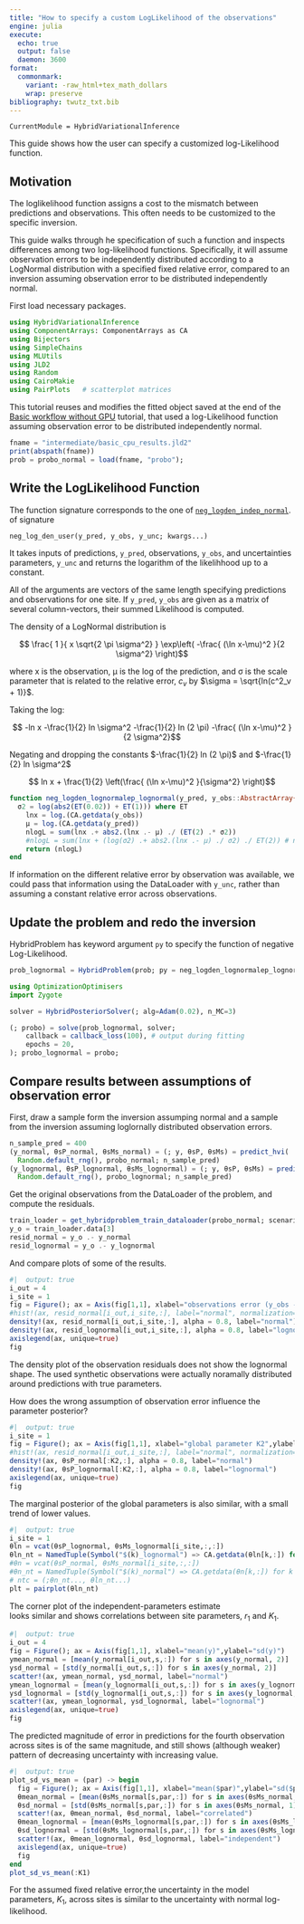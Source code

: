 ```yaml
---
title: "How to specify a custom LogLikelihood of the observations"
engine: julia
execute:
  echo: true
  output: false
  daemon: 3600  
format:
  commonmark:
    variant: -raw_html+tex_math_dollars
    wrap: preserve    
bibliography: twutz_txt.bib
---
```


``` @meta
CurrentModule = HybridVariationalInference  
```

This guide shows how the user can specify a customized log-Likelihood function.

## Motivation
The loglikelihood function assigns a cost to the mismatch between predictions and 
observations. This often needs to be customized to the specific inversion.

This guide walks through he specification of such a function and inspects
differences among two log-likelihood functions.
Specifically, it will assume observation errors to be independently distributed
according to a LogNormal distribution with a specified fixed relative error,
compared to an inversion assuming observation error to be distributed independently normal.

First load necessary packages.
```julia
using HybridVariationalInference
using ComponentArrays: ComponentArrays as CA
using Bijectors
using SimpleChains
using MLUtils
using JLD2
using Random
using CairoMakie
using PairPlots   # scatterplot matrices
```

This tutorial reuses and modifies the fitted object saved at the end of the 
[Basic workflow without GPU](@ref) tutorial, that used a log-Likelihood
function assuming observation error to be distributed independently normal.

```julia
fname = "intermediate/basic_cpu_results.jld2"
print(abspath(fname))
prob = probo_normal = load(fname, "probo");
```

## Write the LogLikelihood Function 

The function signature corresponds to the one of [`neg_logden_indep_normal`](@ref).
of signature

  `neg_log_den_user(y_pred, y_obs, y_unc; kwargs...)`

It takes inputs of predictions, `y_pred`, observations, `y_obs`, 
and uncertainties parameters, `y_unc` and returns the logarithm of the
likelihhood up to a constant.

All of the arguments are vectors of the same length specifying predictions and 
observations for one site.
If `y_pred`, `y_obs` are given as a matrix of several column-vectors, their summed
Likelihood is computed.

The density of a LogNormal distribution is

$$
\frac{ 1 }{ x  \sqrt{2 \pi \sigma^2} } \exp\left( -\frac{ (\ln x-\mu)^2 }{2 \sigma^2} \right)$$

where x is the observation, μ is the log of the prediction, and σ is the scale
parameter that is related to the relative error, $c_v$ by $\sigma = \sqrt{ln(c^2_v + 1)}$.

Taking the log:

$$
 -ln x -\frac{1}{2} ln \sigma^2 -\frac{1}{2} ln (2 \pi) -\frac{ (\ln x-\mu)^2 }{2 \sigma^2}$$

Negating and dropping the constants $-\frac{1}{2} ln (2 \pi)$ and $-\frac{1}{2} ln \sigma^2$

$$
 ln x + \frac{1}{2} \left(\frac{ (\ln x-\mu)^2 }{\sigma^2} \right)$$

```julia
function neg_logden_lognormalep_lognormal(y_pred, y_obs::AbstractArray{ET}, y_unc; 
  σ2 = log(abs2(ET(0.02)) + ET(1))) where ET
    lnx = log.(CA.getdata(y_obs))
    μ = log.(CA.getdata(y_pred))
    nlogL = sum(lnx .+ abs2.(lnx .- μ) ./ (ET(2) .* σ2))  
    #nlogL = sum(lnx + (log(σ2) .+ abs2.(lnx .- μ) ./ σ2) ./ ET(2)) # nonconstant σ2
    return (nlogL)
end
```

If information on the different relative error by observation was available,
we could pass that information using the DataLoader with `y_unc`, rather than 
assuming a constant relative error across observations.

## Update the problem and redo the inversion

HybridProblem has keyword argument `py` to specify the function of negative Log-Likelihood.

```julia
prob_lognormal = HybridProblem(prob; py = neg_logden_lognormalep_lognormal)

using OptimizationOptimisers
import Zygote

solver = HybridPosteriorSolver(; alg=Adam(0.02), n_MC=3)

(; probo) = solve(prob_lognormal, solver; 
    callback = callback_loss(100), # output during fitting
    epochs = 20,
); probo_lognormal = probo;
```

## Compare results between assumptions of observation error

First, draw a sample form the inversion assumping normal and a sample from 
the inversion assuming loglornally distributed observation errors.

```julia
n_sample_pred = 400
(y_normal, θsP_normal, θsMs_normal) = (; y, θsP, θsMs) = predict_hvi(
  Random.default_rng(), probo_normal; n_sample_pred)
(y_lognormal, θsP_lognormal, θsMs_lognormal) = (; y, θsP, θsMs) = predict_hvi(
  Random.default_rng(), probo_lognormal; n_sample_pred)
```

Get the original observations from the DataLoader of the problem, and 
compute the residuals. 

```julia
train_loader = get_hybridproblem_train_dataloader(probo_normal; scenario=())
y_o = train_loader.data[3]
resid_normal = y_o .- y_normal
resid_lognormal = y_o .- y_lognormal
```

And compare plots of some of the results. 

```julia
#|  output: true
i_out = 4
i_site = 1
fig = Figure(); ax = Axis(fig[1,1], xlabel="observations error (y_obs - y_pred)",ylabel="probability density")
#hist!(ax, resid_normal[i_out,i_site,:], label="normal", normalization=:pdf)
density!(ax, resid_normal[i_out,i_site,:], alpha = 0.8, label="normal")
density!(ax, resid_lognormal[i_out,i_site,:], alpha = 0.8, label="lognormal")
axislegend(ax, unique=true)
fig
```

The density plot of the observation residuals does not show the lognormal shape.
The used synthetic observations were actually noramally
distributed around predictions with true parameters.

How does the wrong assumption of observation error influence the parameter
posterior?

```julia
#|  output: true
i_site = 1
fig = Figure(); ax = Axis(fig[1,1], xlabel="global parameter K2",ylabel="probability density")
#hist!(ax, resid_normal[i_out,i_site,:], label="normal", normalization=:pdf)
density!(ax, θsP_normal[:K2,:], alpha = 0.8, label="normal")
density!(ax, θsP_lognormal[:K2,:], alpha = 0.8, label="lognormal")
axislegend(ax, unique=true)
fig
```

The marginal posterior of the global parameters is also similar, with a small
trend of lower values.

```julia
#|  output: true
i_site = 1
θln = vcat(θsP_lognormal, θsMs_lognormal[i_site,:,:])
θln_nt = NamedTuple(Symbol("$(k)_lognormal") => CA.getdata(θln[k,:]) for k in keys(θln[:,1])) # 
#θn = vcat(θsP_normal, θsMs_normal[i_site,:,:])
#θn_nt = NamedTuple(Symbol("$(k)_normal") => CA.getdata(θn[k,:]) for k in keys(θn[:,1])) # 
# ntc = (;θn_nt..., θln_nt...)
plt = pairplot(θln_nt)
```
The corner plot of the independent-parameters estimate  
looks similar and shows correlations between site parameters, $r_1$ and $K_1$.

```julia
#|  output: true
i_out = 4
fig = Figure(); ax = Axis(fig[1,1], xlabel="mean(y)",ylabel="sd(y)")
ymean_normal = [mean(y_normal[i_out,s,:]) for s in axes(y_normal, 2)]
ysd_normal = [std(y_normal[i_out,s,:]) for s in axes(y_normal, 2)]
scatter!(ax, ymean_normal, ysd_normal, label="normal") 
ymean_lognormal = [mean(y_lognormal[i_out,s,:]) for s in axes(y_lognormal, 2)]
ysd_lognormal = [std(y_lognormal[i_out,s,:]) for s in axes(y_lognormal, 2)]
scatter!(ax, ymean_lognormal, ysd_lognormal, label="lognormal") 
axislegend(ax, unique=true)
fig
```

The predicted magnitude of error in predictions for the fourth observation across sites
is of the same magnitude,
and still shows (although weaker) pattern of decreasing uncertainty with
increasing value.

```julia
#|  output: true
plot_sd_vs_mean = (par) -> begin
  fig = Figure(); ax = Axis(fig[1,1], xlabel="mean($par)",ylabel="sd($par)")
  θmean_normal = [mean(θsMs_normal[s,par,:]) for s in axes(θsMs_normal, 1)]
  θsd_normal = [std(θsMs_normal[s,par,:]) for s in axes(θsMs_normal, 1)]
  scatter!(ax, θmean_normal, θsd_normal, label="correlated") 
  θmean_lognormal = [mean(θsMs_lognormal[s,par,:]) for s in axes(θsMs_lognormal, 1)]
  θsd_lognormal = [std(θsMs_lognormal[s,par,:]) for s in axes(θsMs_lognormal, 1)]
  scatter!(ax, θmean_lognormal, θsd_lognormal, label="independent") 
  axislegend(ax, unique=true)
  fig
end
plot_sd_vs_mean(:K1)
```

For the assumed fixed relative error,the uncertainty in the model
parameters, $K_1$, across sites is similar to the uncertainty with normal log-likelihood.



